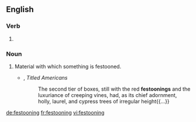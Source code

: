 ==English==

===Verb===
{{head|en}}

# {{present participle of|festoon|lang=en}}

===Noun===
{{en-noun}}

# Material with which something is festooned.
#* {{w|Chauncey Depew}}, ''Titled Americans''
#*: The second tier of boxes, still with the red '''festoonings''' and the luxuriance of creeping vines, had, as its chief adornment, holly, laurel, and cypress trees of irregular height{{...}}

[[de:festooning]]
[[fr:festooning]]
[[vi:festooning]]